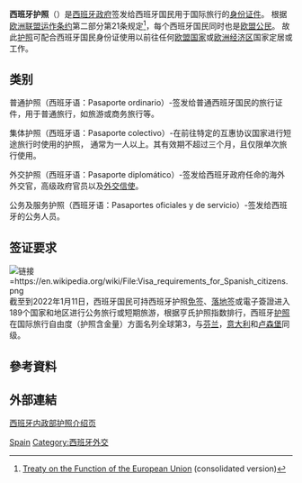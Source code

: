 {{Infobox Identity document|document_name=西班牙护照|image=Pasaporte_Español_2009.jpg|image_caption=西班牙电子普通护照封面|image_caption2=|date_first_issued=2015年1月2日 (''现行版本'')<br>2006年8月14日 (''初代电子护照'')|using_jurisdiction={{flag|Spain}}[[內政部|內政部]]|valid_jurisdictions=所有国家|document_type=[[护照|护照]]|purpose=身份证明|eligibility=西班牙国民|expiration=5年（30岁以下）<br>10年（30岁-70岁）<br>长期有效（70岁以上）|cost=€30<ref>[http://www.interior.gob.es/web/servicios-al-ciudadano/tasas/pasaporte Pasaporte]</ref>}}

'''西班牙护照'''（{{lang-es|Pasaporte español}}）是[[西班牙政府|西班牙政府]]签发给西班牙国民用于国际旅行的[[身份证件|身份证件]]。 根据[[歐洲聯盟基本條約|欧洲联盟运作条约]]第二部分第21条规定<ref>[http://eur-lex.europa.eu/LexUriServ/LexUriServ.do?uri=OJ:C:2008:115:0047:0199:EN:PDF Treaty on the Function of the European Union] {{Wayback|url=http://eur-lex.europa.eu/LexUriServ/LexUriServ.do?uri=OJ:C:2008:115:0047:0199:EN:PDF |date=20191229054316 }} (consolidated version)</ref>，每个西班牙国民同时也是[[欧盟公民|欧盟公民]]。 故此[[护照|护照]]可配合西班牙国民身份证使用以前往任何[[欧洲联盟成员国|欧盟国家]]或[[歐洲經濟區|欧洲经济区]]国家定居或工作。

== 类别 ==

普通护照（西班牙语：<span lang="es-es" dir="ltr">Pasaporte ordinario</span>）-签发给普通西班牙国民的旅行证件，用于普通旅行，如旅游或商务旅行等。

集体护照（西班牙语：<span lang="es-es" dir="ltr">Pasaporte colectivo</span>）-在前往特定的互惠协议国家进行短途旅行时使用的护照， 通常为一人以上。其有效期不超过三个月，且仅限单次旅行使用。

外交护照（西班牙语：<span lang="es-es" dir="ltr">Pasaporte diplomático</span>）-签发给西班牙政府任命的海外外交官，高级政府官员以及[[外交信使|外交信使]]。

公务及服务护照（西班牙语：<span lang="es-es" dir="ltr">Pasaportes oficiales y de servicio</span>）-签发给西班牙的公务人员。

== 签证要求 ==
[[File:Visa_requirements_for_Spanish_citizens.png|链接=https://en.wikipedia.org/wiki/File:Visa_requirements_for_Spanish_citizens.png]]
截至到2022年1月11日，西班牙国民可持西班牙护照[[免签证|免签]]、[[落地签|落地签]]或電子簽證进入189个国家和地区进行公务旅行或短期旅游，根据亨氏护照指数排行，西班牙[[护照|护照]]在国际旅行自由度（护照含金量）方面名列全球第3，与[[芬兰|芬兰]]，[[意大利|意大利]]和[[卢森堡|卢森堡]]同级。

== 參考資料 ==
{{reflist}}

== 外部連結 ==
[http://www.interior.gob.es/web/servicios-al-ciudadano/pasaporte <span lang="es-es" dir="ltr">西班牙内政部护照介绍页</span>] {{Wayback|url=http://www.interior.gob.es/web/servicios-al-ciudadano/pasaporte |date=20210507093907 }}


{{护照}}

[[Category:各國護照|Spain]]
[[Category:西班牙外交|Category:西班牙外交]]